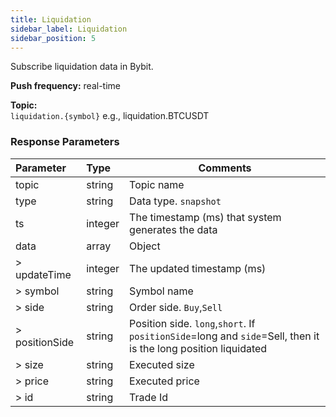 ```yaml
---
title: Liquidation
sidebar_label: Liquidation
sidebar_position: 5
---
```


Subscribe liquidation data in Bybit.

**Push frequency:** real-time

**Topic:**<br/>
`liquidation.{symbol}` e.g., liquidation.BTCUSDT

### Response Parameters
| Parameter | Type | Comments|
|:----- |:-----|----- |
|topic |string |Topic name |
|type |string |Data type. `snapshot` |
|ts |integer |The timestamp (ms) that system generates the data |
|data |array |Object |
|> updateTime |integer |The updated timestamp (ms) |
|> symbol |string |Symbol name |
|> side |string |Order side. `Buy`,`Sell` |
|> positionSide |string |Position side. `long`,`short`. If `positionSide`=long and `side`=Sell, then it is the long position liquidated |
|> size |string |Executed size  |
|> price |string |Executed price |
|> id |string |Trade Id |